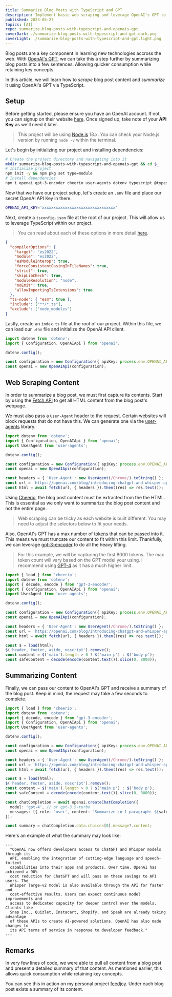 ```yaml
---
title: Summarize Blog Posts with TypeScript and GPT
description: Implement basic web scraping and leverage OpenAI's GPT to summarize blog posts via TypeScript.
published: 2023-05-27
topics: [AI]
repo: summarize-blog-posts-with-typescript-and-openais-gpt
coverDark: ./summarize-blog-posts-with-typescript-and-gpt.dark.png
coverLight: ./summarize-blog-posts-with-typescript-and-gpt.light.png
---
```


Blog posts are a key component in learning new technologies accross the web. With [OpenAI's GPT][openai-gpt], we can
take this a step further by summarizing blog posts into a few sentences. Allowing quicker consumption while retaining
key concepts.

In this article, we will learn how to _scrape_ blog post content and _summarize_ it using OpenAI's GPT via TypeScript.

## Setup

Before getting started, please ensure you have an OpenAI account. If not, you can signup on their website
[here][openai-signup]. Once signed up, take note of your **API Key** as we'll need it later.

> This project will be using [Node.js][nodejs-download] 18.x. You can check your Node.js version by running `node -v`
> within the terminal.

Let's begin by initializing our project and installing dependencies:

```bash
# Create the project directory and navigating into it
mkdir summarize-blog-posts-with-typescript-and-openais-gpt && cd $_
# Initialize project
npm init -y && npm pkg set type=module
# Install dependencies
npm i openai gpt-3-encoder cheerio user-agents dotenv typescript @types/node @types/user-agents
```

Now that we have our project setup, let's create an `.env` file and place our secret OpenAI API Key in there.

```bash title=".env"
OPENAI_API_KEY='xxxxxxxxxxxxxxxxxxxxxxxxxxxxxxxx'
```

Next, create a `tsconfig.json` file at the root of our project. This will allow us to leverage TypeScript within our
project.

> You can read about each of these options in more detail [here][tsconfig-options].

```json title="tsconfig.json"
{
  "compilerOptions": {
    "target": "es2022",
    "module": "es2022",
    "esModuleInterop": true,
    "forceConsistentCasingInFileNames": true,
    "strict": true,
    "skipLibCheck": true,
    "moduleResolution": "node",
    "noEmit": true,
    "allowImportingTsExtensions": true
  },
  "ts-node": { "esm": true },
  "include": ["**/*.ts"],
  "exclude": ["node_modules"]
}
```

Lastly, create an `index.ts` file at the root of our project. Within this file, we can load our `.env` file and
initialize the OpenAI API client.

```ts title="index.ts"
import dotenv from 'dotenv';
import { Configuration, OpenAIApi } from 'openai';

dotenv.config();

const configuration = new Configuration({ apiKey: process.env.OPENAI_API_KEY });
const openai = new OpenAIApi(configuration);
```

## Web Scraping Content

In order to summarize a blog post, we must first capture its contents. Start by using the [Fetch API][fetch-api] to get
all HTML content from the blog post's webpage.

We must also pass a `User-Agent` header to the request. Certain websites will block requests that do not have this. We
can generate one via the [user-agents][user-agents] library.

```ts title="index.ts" {1-9}
import dotenv from 'dotenv';
import { Configuration, OpenAIApi } from 'openai';
import UserAgent from 'user-agents';

dotenv.config();

const configuration = new Configuration({ apiKey: process.env.OPENAI_API_KEY });
const openai = new OpenAIApi(configuration);

const headers = { 'User-Agent': new UserAgent(/Chrome/).toString() };
const url = 'https://openai.com/blog/introducing-chatgpt-and-whisper-apis';
const html = await fetch(url, { headers }).then((res) => res.text());
```

Using [Cheerio][cheerio], the blog post content must be extracted from the the HTML. This is essential as we only want
to summarize the blog post content and not the entire page.

> Web scraping can be tricky as each website is built different. You may need to adjust the selectors below to fit your
> needs.

Also, OpenAI's GPT has a max number of [tokens][openai-tokens] that can be passed into it. This means we must truncate
our content to fit within this limit. Thankfully, we can leverage [gpt-3-encoder][gpt-3-encoder] to do all the heavy
lifting.

> For this example, we will be capturing the first 8000 tokens. The max token count will vary based on the GPT model
> your using. I recommend using [GPT-4][gpt4-model] as it has a much higher limit.

```ts title="index.ts" {2,4-14}
import { load } from 'cheerio';
import dotenv from 'dotenv';
import { decode, encode } from 'gpt-3-encoder';
import { Configuration, OpenAIApi } from 'openai';
import UserAgent from 'user-agents';

dotenv.config();

const configuration = new Configuration({ apiKey: process.env.OPENAI_API_KEY });
const openai = new OpenAIApi(configuration);

const headers = { 'User-Agent': new UserAgent(/Chrome/).toString() };
const url = 'https://openai.com/blog/introducing-chatgpt-and-whisper-apis';
const html = await fetch(url, { headers }).then((res) => res.text());

const $ = load(html);
$('header, footer, aside, noscript').remove();
const content = $('main').length > 0 ? $('main p') : $('body p');
const safeContent = decode(encode(content.text()).slice(0, 8000));
```

## Summarizing Content

Finally, we can pass our content to OpenAI's GPT and receive a summary of the blog post. Keep in mind, the request may
take a few seconds to complete.

```ts title="index.ts" {1-20}
import { load } from 'cheerio';
import dotenv from 'dotenv';
import { decode, encode } from 'gpt-3-encoder';
import { Configuration, OpenAIApi } from 'openai';
import UserAgent from 'user-agents';

dotenv.config();

const configuration = new Configuration({ apiKey: process.env.OPENAI_API_KEY });
const openai = new OpenAIApi(configuration);

const headers = { 'User-Agent': new UserAgent(/Chrome/).toString() };
const url = 'https://openai.com/blog/introducing-chatgpt-and-whisper-apis';
const html = await fetch(url, { headers }).then((res) => res.text());

const $ = load(html);
$('header, footer, aside, noscript').remove();
const content = $('main').length > 0 ? $('main p') : $('body p');
const safeContent = decode(encode(content.text()).slice(0, 8000));

const chatCompletion = await openai.createChatCompletion({
  model: 'gpt-4', // or gpt-3.5-turbo
  messages: [{ role: 'user', content: `Summarize in 1 paragraph: ${safeContent}` }],
});

const summary = chatCompletion.data.choices[0].message?.content;
```

Here's an example of what the summary may look like:

```plaintext
---
  "OpenAI now offers developers access to ChatGPT and Whisper models through its
  API, enabling the integration of cutting-edge language and speech-to-text
  capabilities into their apps and products. Over time, OpenAI has achieved a 90%
  cost reduction for ChatGPT and will pass on these savings to API users. The
  Whisper large-v2 model is also available through the API for faster and
  cost-effective results. Users can expect continuous model improvements and
  access to dedicated capacity for deeper control over the models. Clients like
  Snap Inc., Quizlet, Instacart, Shopify, and Speak are already taking advantage
  of these APIs to create AI-powered solutions. OpenAI has also made changes to
  its API terms of service in response to developer feedback."
---
```

## Remarks

In very few lines of code, we were able to pull all content from a blog post and present a detailed summary of that
content. As mentioned earlier, this allows quick consumption while retaining key concepts.

You can see this in action on my personal project [feedjoy][feedjoy]. Under each blog post exists a summary of its
content.

[openai-gpt]: https://openai.com/product/gpt-4
[openai-signup]: https://platform.openai.com/signup
[openai-tokens]: https://help.openai.com/en/articles/4936856-what-are-tokens-and-how-to-count-them
[nodejs-download]: https://nodejs.org/en/download
[tsconfig-options]: https://www.typescriptlang.org/docs/handbook/tsconfig-json.html
[fetch-api]: https://developer.mozilla.org/en-US/docs/Web/API/Fetch_API
[cheerio]: https://cheerio.js.org/docs/intro
[user-agents]: https://github.com/intoli/user-agents
[gpt-3-encoder]: https://github.com/latitudegames/GPT-3-Encoder
[gpt4-model]: https://platform.openai.com/docs/models/gpt-4
[feedjoy]: https://feedjoy.fyi
